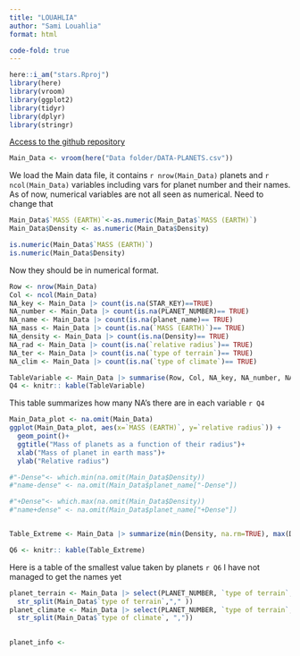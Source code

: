 ```yaml
---
title: "LOUAHLIA"
author: "Sami Louahlia"
format: html

code-fold: true
---
```


```r
here::i_am("stars.Rproj")
library(here)
library(vroom)
library(ggplot2)
library(tidyr)
library(dplyr)
library(stringr)
```

[Access to the github repository](https://github.com/SamiLhl/stars)

```r
Main_Data <- vroom(here("Data folder/DATA-PLANETS.csv"))

```
We load the Main data file, it contains `r nrow(Main_Data)` planets and `r ncol(Main_Data)` variables including vars for planet number and their names. As of now, numerical variables are not all seen as numerical. Need to change that

```r
Main_Data$`MASS (EARTH)`<-as.numeric(Main_Data$`MASS (EARTH)`)
Main_Data$Density <- as.numeric(Main_Data$Density)

is.numeric(Main_Data$`MASS (EARTH)`)
is.numeric(Main_Data$Density)
```
Now they should be in numerical format. 

```r
Row <- nrow(Main_Data)
Col <- ncol(Main_Data)
NA_key <- Main_Data |> count(is.na(STAR_KEY)==TRUE)
NA_number <- Main_Data |> count(is.na(PLANET_NUMBER)== TRUE)
NA_name <- Main_Data |> count(is.na(planet_name)== TRUE)
NA_mass <- Main_Data |> count(is.na(`MASS (EARTH)`)== TRUE)
NA_density <- Main_Data |> count(is.na(Density)== TRUE)
NA_rad <- Main_Data |> count(is.na(`relative radius`)== TRUE) 
NA_ter <- Main_Data |> count(is.na(`type of terrain`)== TRUE)
NA_clim <- Main_Data |> count(is.na(`type of climate`)== TRUE)

TableVariable <- Main_Data |> summarise(Row, Col, NA_key, NA_number, NA_name, NA_mass, NA_density, NA_rad, NA_ter, NA_clim )
Q4 <- knitr:: kable(TableVariable)
```


This table summarizes how many NA's there are in each variable `r Q4`

```r
Main_Data_plot <- na.omit(Main_Data)
ggplot(Main_Data_plot, aes(x=`MASS (EARTH)`, y=`relative radius`)) +
  geom_point()+
  ggtitle("Mass of planets as a function of their radius")+
  xlab("Mass of planet in earth mass")+
  ylab("Relative radius")
```
```r

#"-Dense"<- which.min(na.omit(Main_Data$Density))
#"name-dense" <- na.omit(Main_Data$planet_name["-Dense"])

#"+Dense"<- which.max(na.omit(Main_Data$Density))
#"name+dense" <- na.omit(Main_Data$planet_name["+Dense"])


Table_Extreme <- Main_Data |> summarize(min(Density, na.rm=TRUE), max(Density, na.rm=TRUE), min(`MASS (EARTH)`, na.rm=TRUE), max(`MASS (EARTH)`, na.rm=TRUE), min(`relative radius`, na.rm=TRUE), max(`relative radius`, na.rm=TRUE))

Q6 <- knitr:: kable(Table_Extreme)
```
Here is a table of the smallest value taken by planets `r Q6` I have not managed to get the names yet

```r
planet_terrain <- Main_Data |> select(PLANET_NUMBER, `type of terrain`, `type of climate`) |> reframe(PLANET_NUMBER,
  str_split(Main_Data$`type of terrain`,"," ))
planet_climate <- Main_Data |> select(PLANET_NUMBER, `type of terrain`, `type of climate`) |> reframe(PLANET_NUMBER,
  str_split(Main_Data$`type of climate`, ","))
  

```
```r
planet_info <-
```

